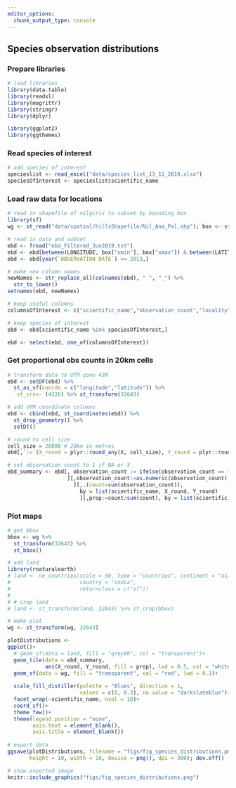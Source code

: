 ```yaml
---
editor_options: 
  chunk_output_type: console
---
```


## Species observation distributions

### Prepare libraries

```r
# load libraries
library(data.table)
library(readxl)
library(magrittr)
library(stringr)
library(dplyr)

library(ggplot2)
library(ggthemes)
```

### Read species of interest

```r
# add species of interest
specieslist <- read_excel("data/species_list_13_11_2019.xlsx")
speciesOfInterest <- specieslist$scientific_name
```

### Load raw data for locations

```r
# read in shapefile of nilgiris to subset by bounding box
library(sf)
wg <- st_read("data/spatial/hillsShapefile/Nil_Ana_Pal.shp"); box <- st_bbox(wg)

# read in data and subset
ebd <- fread("ebd_Filtered_Jun2019.txt")
ebd <- ebd[between(LONGITUDE, box["xmin"], box["xmax"]) & between(LATITUDE, box["ymin"], box["ymax"]),]
ebd <- ebd[year(`OBSERVATION DATE`) >= 2013,]

# make new column names
newNames <- str_replace_all(colnames(ebd), " ", "_") %>%
  str_to_lower()
setnames(ebd, newNames)

# keep useful columns
columnsOfInterest <- c("scientific_name","observation_count","locality","locality_id","locality_type","latitude","longitude","observation_date", "sampling_event_identifier")

# keep species of interest
ebd <- ebd[scientific_name %in% speciesOfInterest,]

ebd <- select(ebd, one_of(columnsOfInterest))
```

### Get proportional obs counts in 20km cells

```r
# transform data to UTM zone 43N
ebd <- setDF(ebd) %>% 
  st_as_sf(coords = c("longitude","latitude")) %>% 
  `st_crs<-`(4326) %>% st_transform(32643)

# add UTM coordinate columns
ebd <- cbind(ebd, st_coordinates(ebd)) %>%
  st_drop_geometry() %>% 
  setDT()
```

```r
# round to cell size
cell_size = 20000 # 20km in metres
ebd[,`:=`(X_round = plyr::round_any(X, cell_size), Y_round = plyr::round_any(Y, cell_size))]

# set observation count to 1 if NA or X
ebd_summary <- ebd[, observation_count := ifelse(observation_count == "X", 1, observation_count)
                   ][,observation_count:=as.numeric(observation_count)
                     ][,.(count=sum(observation_count)), 
                       by = list(scientific_name, X_round, Y_round)
                       ][,prop:=count/sum(count), by = list(scientific_name)]
```
### Plot maps

```r
# get bbox
bbox <- wg %>% 
  st_transform(32643) %>% 
  st_bbox()

# add land
library(rnaturalearth)
# land <- ne_countries(scale = 50, type = "countries", continent = "asia",
#                      country = "india",
#                      returnclass = c("sf"))
# 
# # crop land
# land <- st_transform(land, 32643) %>% st_crop(bbox)
```

```r
# make plot
wg <- st_transform(wg, 32643)

plotDistributions <-
ggplot()+
  # geom_sf(data = land, fill = "grey99", col = "transparent")+
  geom_tile(data = ebd_summary,
            aes(X_round, Y_round, fill = prop), lwd = 0.5, col = "white")+
  geom_sf(data = wg, fill = "transparent", col = "red", lwd = 0.3)+
  
  scale_fill_distiller(palette = "Blues", direction = 1, 
                       values = c(0, 0.3), na.value = "darkslateblue")+
  facet_wrap(~scientific_name, ncol = 10)+
  coord_sf()+
  theme_few()+
  theme(legend.position = "none", 
        axis.text = element_blank(), 
        axis.title = element_blank())
  
# export data
ggsave(plotDistributions, filename = "figs/fig_species_distributions.png", 
       height = 10, width = 16, device = png(), dpi = 300); dev.off()
```

```r

# show exported image
knitr::include_graphics("figs/fig_species_distributions.png")

```